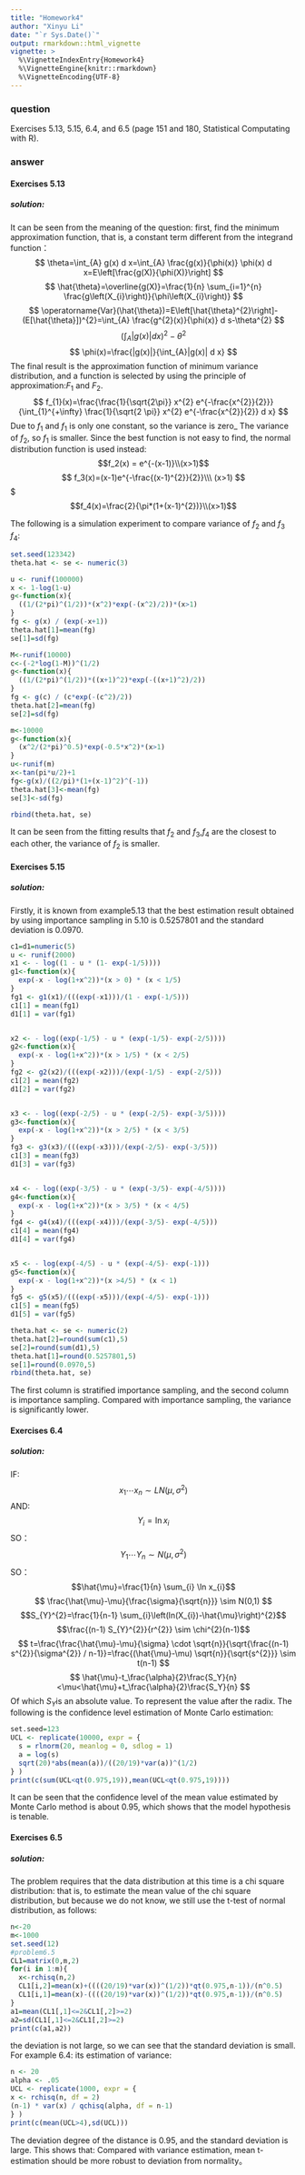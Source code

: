 ---
title: "Homework4"
author: "Xinyu Li"
date: "`r Sys.Date()`"
output: rmarkdown::html_vignette
vignette: >
  %\VignetteIndexEntry{Homework4}
  %\VignetteEngine{knitr::rmarkdown}
  %\VignetteEncoding{UTF-8}
---

### question
Exercises 5.13, 5.15, 6.4, and 6.5 (page 151 and 180,
Statistical Computating with R).

### answer

#### **Exercises 5.13**
##### solution:
It can be seen from the meaning of the question: first, find the minimum approximation function, that is, a constant term  different from the integrand function：
$$
\theta=\int_{A} g(x) d x=\int_{A} \frac{g(x)}{\phi(x)} \phi(x) d x=E\left[\frac{g(X)}{\phi(X)}\right]
$$
$$
\hat{\theta}=\overline{g(X)}=\frac{1}{n} \sum_{i=1}^{n} \frac{g\left(X_{i}\right)}{\phi\left(X_{i}\right)}
$$
$$
\operatorname{Var}(\hat{\theta})=E\left[\hat{\theta}^{2}\right]-(E[\hat{\theta}])^{2}=\int_{A} \frac{g^{2}(x)}{\phi(x)} d s-\theta^{2}
$$
$$
\left(\int_{A}|g(x)| d x\right)^{2}-\theta^{2}
$$
$$
\phi(x)=\frac{|g(x)|}{\int_{A}|g(x)| d x}
$$
The final result is the approximation function of minimum variance distribution, and a function is selected by using the principle of approximation:$F_1$ and $F_2$.
$$
f_{1}(x)=\frac{\frac{1}{\sqrt{2\pi}} x^{2} e^{-\frac{x^{2}}{2}}}{\int_{1}^{+\infty} \frac{1}{\sqrt{2 \pi}} x^{2} e^{-\frac{x^{2}}{2}} d x}
$$
Due to $f_1$ and $f_1$ is only one constant, so the variance is zero_ The variance of $f_2$, so $f_1$ is smaller.
Since the best function is not easy to find, the normal distribution function is used instead:
$$f_2(x) = e^{-(x-1)}\\(x>1)$$
$$
f_3(x)=(x-1)e^{-\frac{(x-1)^{2}}{2}}\\\ (x>1)
$$$
$$f_4(x)=\frac{2}{\pi*(1+(x-1)^{2})}\\(x>1)$$

The following is a simulation experiment to compare variance of $f_2$ and $f_3$ $f_4$:

```{r}
set.seed(123342)
theta.hat <- se <- numeric(3)

u <- runif(100000) 
x <- 1-log(1-u)
g<-function(x){
  ((1/(2*pi)^(1/2))*(x^2)*exp(-(x^2)/2))*(x>1)
}
fg <- g(x) / (exp(-x+1))
theta.hat[1]=mean(fg)
se[1]=sd(fg)

M<-runif(10000)
c<-(-2*log(1-M))^(1/2)
g<-function(x){
  ((1/(2*pi)^(1/2))*((x+1)^2)*exp(-((x+1)^2)/2))
}
fg <- g(c) / (c*exp(-(c^2)/2))
theta.hat[2]=mean(fg)
se[2]=sd(fg)

m<-10000
g<-function(x){
  (x^2/(2*pi)^0.5)*exp(-0.5*x^2)*(x>1)
}
u<-runif(m)
x<-tan(pi*u/2)+1
fg<-g(x)/((2/pi)*(1+(x-1)^2)^(-1))
theta.hat[3]<-mean(fg)
se[3]<-sd(fg)

rbind(theta.hat, se)

```
It can be seen from the fitting results that $f_2$ and $f_3$,$f_4$ are the closest to each other, the variance of $f_2$ is smaller.


#### **Exercises 5.15**
##### solution:
Firstly, it is known from example5.13 that the best estimation result obtained by using importance sampling in 5.10 is 0.5257801 and the standard deviation is 0.0970.
```{r paged.print=TRUE}
c1=d1=numeric(5)
u <- runif(2000)
x1 <- - log((1 - u * (1- exp(-1/5))))
g1<-function(x){
  exp(-x - log(1+x^2))*(x > 0) * (x < 1/5)
}
fg1 <- g1(x1)/(((exp(-x1)))/(1 - exp(-1/5)))
c1[1] = mean(fg1)
d1[1] = var(fg1)


x2 <- - log((exp(-1/5) - u * (exp(-1/5)- exp(-2/5))))
g2<-function(x){
  exp(-x - log(1+x^2))*(x > 1/5) * (x < 2/5)
}
fg2 <- g2(x2)/(((exp(-x2)))/(exp(-1/5) - exp(-2/5)))
c1[2] = mean(fg2)
d1[2] = var(fg2)


x3 <- - log((exp(-2/5) - u * (exp(-2/5)- exp(-3/5))))
g3<-function(x){
  exp(-x - log(1+x^2))*(x > 2/5) * (x < 3/5)
}
fg3 <- g3(x3)/(((exp(-x3)))/(exp(-2/5)- exp(-3/5)))
c1[3] = mean(fg3)
d1[3] = var(fg3)


x4 <- - log((exp(-3/5) - u * (exp(-3/5)- exp(-4/5))))
g4<-function(x){
  exp(-x - log(1+x^2))*(x > 3/5) * (x < 4/5)
}
fg4 <- g4(x4)/(((exp(-x4)))/(exp(-3/5)- exp(-4/5)))
c1[4] = mean(fg4)
d1[4] = var(fg4)


x5 <- - log(exp(-4/5) - u * (exp(-4/5)- exp(-1)))
g5<-function(x){
  exp(-x - log(1+x^2))*(x >4/5) * (x < 1)
}
fg5 <- g5(x5)/(((exp(-x5)))/(exp(-4/5)- exp(-1)))
c1[5] = mean(fg5)
d1[5] = var(fg5)

theta.hat <- se <- numeric(2)
theta.hat[2]=round(sum(c1),5)
se[2]=round(sum(d1),5)
theta.hat[1]=round(0.5257801,5)
se[1]=round(0.0970,5)
rbind(theta.hat, se)
```
The first column is stratified importance sampling, and the second column is importance sampling. Compared with importance sampling, the variance is significantly lower.


#### **Exercises 6.4**
##### solution:
IF:$$x_{1} \cdots x_{n} \sim L N\left(\mu, \sigma^{2}\right)$$
AND:$$Y_{i}=\operatorname{In} x_{i}$$
SO：$$Y_{1} \cdots Y_{n} \sim N\left(\mu, \sigma^{2}\right)$$
SO：
$$\hat{\mu}=\frac{1}{n} \sum_{i} \ln x_{i}$$
$$
\frac{\hat{\mu}-\mu}{\frac{\sigma}{\sqrt{n}}} \sim N(0,1)
$$
$$S_{Y}^{2}=\frac{1}{n-1} \sum_{i}\left(ln(X_{i})-\hat{\mu}\right)^{2}$$
$$\frac{(n-1) S_{Y}^{2}}{r^{2}} \sim \chi^{2}(n-1)$$
$$
t=\frac{\frac{\hat{\mu}-\mu}{\sigma} \cdot \sqrt{n}}{\sqrt{\frac{(n-1) s^{2}}{\sigma^{2}} / n-1}}=\frac{(\hat{\mu}-\mu) \sqrt{n}}{\sqrt{s^{2}}} \sim t(n-1)
$$
$$
\hat{\mu}-t_\frac{\alpha}{2}\frac{S_Y}{n}<\mu<\hat{\mu}+t_\frac{\alpha}{2}\frac{S_Y}{n}
$$
Of which $S_Y$is an absolute value. To represent the value after the radix. The following is the confidence level estimation of Monte Carlo estimation:
```{r}
set.seed=123
UCL <- replicate(10000, expr = {
  s = rlnorm(20, meanlog = 0, sdlog = 1)
  a = log(s)
  sqrt(20)*abs(mean(a))/((20/19)*var(a))^(1/2)
} )
print(c(sum(UCL<qt(0.975,19)),mean(UCL<qt(0.975,19))))

```
It can be seen that the confidence level of the mean value estimated by Monte Carlo method is about 0.95, which shows that the model hypothesis is tenable.






#### **Exercises 6.5**
##### solution:
The problem requires that the data distribution at this time is a chi square distribution: that is, to estimate the mean value of the chi square distribution, but because we do not know, we still use the t-test of normal distribution, as follows:
```{r}
n<-20
m<-1000
set.seed(12)
#problem6.5
CL1=matrix(0,m,2)
for(i in 1:m){
  x<-rchisq(n,2)
  CL1[i,2]=mean(x)+((((20/19)*var(x))^(1/2))*qt(0.975,n-1))/(n^0.5)
  CL1[i,1]=mean(x)-((((20/19)*var(x))^(1/2))*qt(0.975,n-1))/(n^0.5)
}
a1=mean(CL1[,1]<=2&CL1[,2]>=2)
a2=sd(CL1[,1]<=2&CL1[,2]>=2)
print(c(a1,a2))
```
the deviation is not large, so we can see that the standard deviation is small.
For example 6.4: its estimation of variance:

```{r}
n <- 20
alpha <- .05
UCL <- replicate(1000, expr = {
x <- rchisq(n, df = 2)
(n-1) * var(x) / qchisq(alpha, df = n-1)
} )
print(c(mean(UCL>4),sd(UCL)))
```
The deviation degree of the distance is 0.95, and the standard deviation is large. This shows that:
Compared with variance estimation, mean t-estimation should be more robust to deviation from normality。